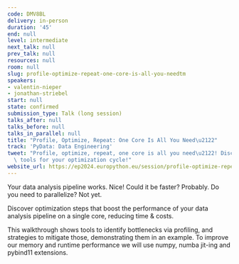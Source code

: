 ```yaml
---
code: DMV8BL
delivery: in-person
duration: '45'
end: null
level: intermediate
next_talk: null
prev_talk: null
resources: null
room: null
slug: profile-optimize-repeat-one-core-is-all-you-needtm
speakers:
- valentin-nieper
- jonathan-striebel
start: null
state: confirmed
submission_type: Talk (long session)
talks_after: null
talks_before: null
talks_in_parallel: null
title: "Profile, Optimize, Repeat: One Core Is All You Need\u2122"
track: 'PyData: Data Engineering'
tweet: "Profile, optimize, repeat, one core is all you need\u2122! Discover handy\
  \ tools for your optimization cycle!"
website_url: https://ep2024.europython.eu/session/profile-optimize-repeat-one-core-is-all-you-needtm
---
```


Your data analysis pipeline works. Nice!
Could it be faster? Probably.
Do you need to parallelize? Not yet.

Discover optimization steps that boost the performance of your data analysis pipeline on a single core, reducing time & costs.

This walkthrough shows tools to identify bottlenecks via profiling, and strategies to mitigate those, demonstrating them in an example. To improve our memory and runtime performance we will use numpy, numba jit-ing and pybind11 extensions.
